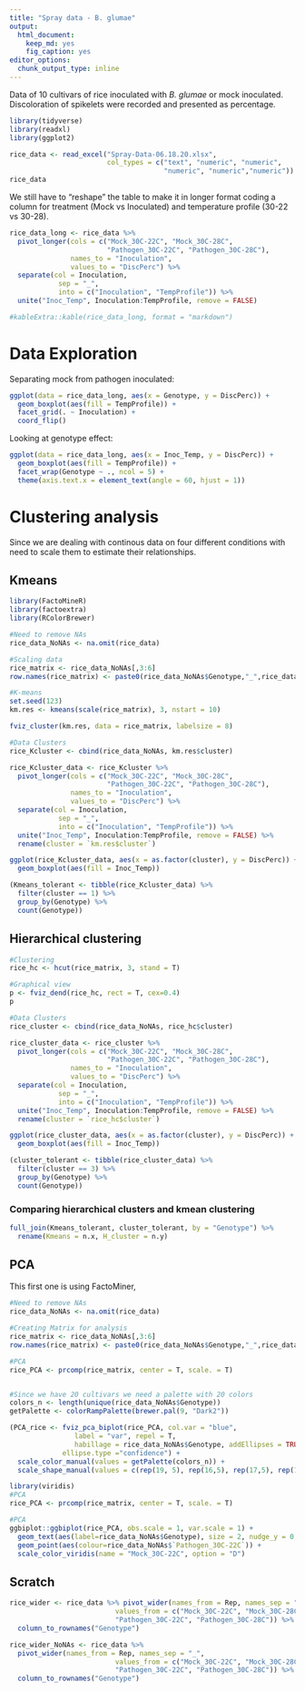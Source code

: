 ```yaml
---
title: "Spray data - B. glumae"
output:
  html_document: 
    keep_md: yes
    fig_caption: yes
editor_options: 
  chunk_output_type: inline
---
```


Data of 10 cultivars of rice inoculated with _B. glumae_ or mock inoculated.  Discoloration of spikelets were recorded and presented as percentage.

```r
library(tidyverse)
library(readxl)
library(ggplot2)
```


```r
rice_data <- read_excel("Spray-Data-06.18.20.xlsx", 
                        col_types = c("text", "numeric", "numeric",
                                      "numeric", "numeric","numeric"))
rice_data
```

We still have to "reshape" the table to make it in longer format coding a column for treatment (Mock vs Inoculated) and temperature profile (30-22 vs 30-28).

```r
rice_data_long <- rice_data %>% 
  pivot_longer(cols = c("Mock_30C-22C", "Mock_30C-28C", 
                        "Pathogen_30C-22C", "Pathogen_30C-28C"),
               names_to = "Inoculation", 
               values_to = "DiscPerc") %>%
  separate(col = Inoculation, 
            sep = "_",
            into = c("Inoculation", "TempProfile")) %>% 
  unite("Inoc_Temp", Inoculation:TempProfile, remove = FALSE)

#kableExtra::kable(rice_data_long, format = "markdown")
```

# Data Exploration
 
Separating mock from pathogen inoculated:

```r
ggplot(data = rice_data_long, aes(x = Genotype, y = DiscPerc)) +
  geom_boxplot(aes(fill = TempProfile)) +
  facet_grid(. ~ Inoculation) +
  coord_flip()
```

Looking at genotype effect:

```r
ggplot(data = rice_data_long, aes(x = Inoc_Temp, y = DiscPerc)) +
  geom_boxplot(aes(fill = TempProfile)) +
  facet_wrap(Genotype ~ ., ncol = 5) +
  theme(axis.text.x = element_text(angle = 60, hjust = 1))
```

# Clustering analysis

Since we are dealing with continous data on four different conditions with need to scale them to estimate their relationships.

## Kmeans

```r
library(FactoMineR)
library(factoextra)
library(RColorBrewer)
```


```r
#Need to remove NAs
rice_data_NoNAs <- na.omit(rice_data)

#Scaling data
rice_matrix <- rice_data_NoNAs[,3:6]
row.names(rice_matrix) <- paste0(rice_data_NoNAs$Genotype,"_",rice_data_NoNAs$Rep)

#K-means
set.seed(123)
km.res <- kmeans(scale(rice_matrix), 3, nstart = 10)

fviz_cluster(km.res, data = rice_matrix, labelsize = 8)
```

```r
#Data Clusters
rice_Kcluster <- cbind(rice_data_NoNAs, km.res$cluster)

rice_Kcluster_data <- rice_Kcluster %>%
  pivot_longer(cols = c("Mock_30C-22C", "Mock_30C-28C", 
                        "Pathogen_30C-22C", "Pathogen_30C-28C"),
               names_to = "Inoculation", 
               values_to = "DiscPerc") %>%
  separate(col = Inoculation, 
            sep = "_",
            into = c("Inoculation", "TempProfile")) %>% 
  unite("Inoc_Temp", Inoculation:TempProfile, remove = FALSE) %>%
  rename(cluster = `km.res$cluster`)

ggplot(rice_Kcluster_data, aes(x = as.factor(cluster), y = DiscPerc)) + 
  geom_boxplot(aes(fill = Inoc_Temp))
```

```r
(Kmeans_tolerant <- tibble(rice_Kcluster_data) %>% 
  filter(cluster == 1) %>%
  group_by(Genotype) %>%
  count(Genotype))
```


## Hierarchical clustering
```r
#Clustering
rice_hc <- hcut(rice_matrix, 3, stand = T)

#Graphical view
p <- fviz_dend(rice_hc, rect = T, cex=0.4)
p

#Data Clusters
rice_cluster <- cbind(rice_data_NoNAs, rice_hc$cluster)

rice_cluster_data <- rice_cluster %>%
  pivot_longer(cols = c("Mock_30C-22C", "Mock_30C-28C", 
                        "Pathogen_30C-22C", "Pathogen_30C-28C"),
               names_to = "Inoculation", 
               values_to = "DiscPerc") %>%
  separate(col = Inoculation, 
            sep = "_",
            into = c("Inoculation", "TempProfile")) %>% 
  unite("Inoc_Temp", Inoculation:TempProfile, remove = FALSE) %>%
  rename(cluster = `rice_hc$cluster`)

ggplot(rice_cluster_data, aes(x = as.factor(cluster), y = DiscPerc)) + 
  geom_boxplot(aes(fill = Inoc_Temp))
```

```r
(cluster_tolerant <- tibble(rice_cluster_data) %>% 
  filter(cluster == 3) %>%
  group_by(Genotype) %>%
  count(Genotype))
```
### Comparing hierarchical clusters and kmean clustering

```r
full_join(Kmeans_tolerant, cluster_tolerant, by = "Genotype") %>%
  rename(Kmeans = n.x, H_cluster = n.y)
```


## PCA

This first one is using FactoMiner, 
```r
#Need to remove NAs
rice_data_NoNAs <- na.omit(rice_data)

#Creating Matrix for analysis
rice_matrix <- rice_data_NoNAs[,3:6]
row.names(rice_matrix) <- paste0(rice_data_NoNAs$Genotype,"_",rice_data_NoNAs$Rep)

#PCA
rice_PCA <- prcomp(rice_matrix, center = T, scale. = T)


#Since we have 20 cultivars we need a palette with 20 colors
colors_n <- length(unique(rice_data_NoNAs$Genotype))
getPalette <- colorRampPalette(brewer.pal(9, "Dark2"))

(PCA_rice <- fviz_pca_biplot(rice_PCA, col.var = "blue",
                label = "var", repel = T,
                habillage = rice_data_NoNAs$Genotype, addEllipses = TRUE, ellipse.level = 0.95,
             ellipse.type ="confidence") +
  scale_color_manual(values = getPalette(colors_n)) +
  scale_shape_manual(values = c(rep(19, 5), rep(16,5), rep(17,5), rep(18,5))))

```

```r
library(viridis)
#PCA
rice_PCA <- prcomp(rice_matrix, center = T, scale. = T)

#PCA
ggbiplot::ggbiplot(rice_PCA, obs.scale = 1, var.scale = 1) +
  geom_text(aes(label=rice_data_NoNAs$Genotype), size = 2, nudge_y = 0.2, alpha=0.5) +
  geom_point(aes(colour=rice_data_NoNAs$`Pathogen_30C-22C`)) +
  scale_color_viridis(name = "Mock_30C-22C", option = "D")
```


## Scratch

```r
rice_wider <- rice_data %>% pivot_wider(names_from = Rep, names_sep = "_", 
                          values_from = c("Mock_30C-22C", "Mock_30C-28C", 
                          "Pathogen_30C-22C", "Pathogen_30C-28C")) %>%
  column_to_rownames("Genotype")

rice_wider_NoNAs <- rice_data %>% 
  pivot_wider(names_from = Rep, names_sep = "_", 
                          values_from = c("Mock_30C-22C", "Mock_30C-28C", 
                          "Pathogen_30C-22C", "Pathogen_30C-28C")) %>%
  column_to_rownames("Genotype") 
```

